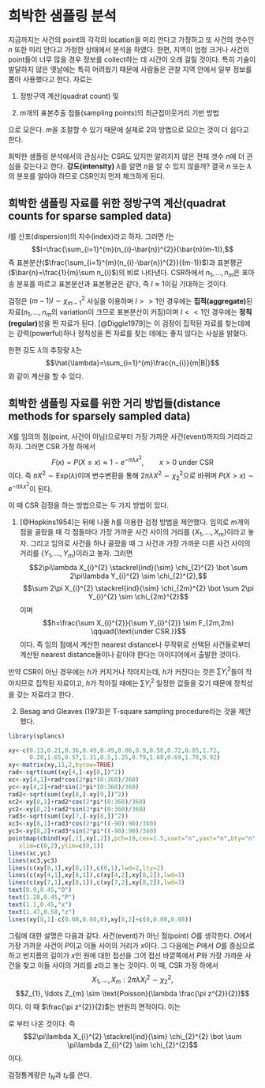# 희박한 샘플링 분석 {#sparsesampling}

지금까지는 사건의 point의 각각의 location을 미리 안다고 가정하고 또 사건의 갯수인 $n$ 또한 미리 안다고 가정한 상태에서 분석을 하였다. 한편, 지역이 엄청 크거나 사건의 point들이 너무 많을 경우 정보를 collect하는 데 시간이 오래 걸릴 것이다. 특히 기술이 발달하지 않은 옛날에는 특히 어려웠기 때문에 사람들은 관찰 지역 안에서 일부 정보를 뽑아 사용했다고 한다. 자료는

1. 정방구역 계산(quadrat count) 및

2. $m$개의 표본추출 점들(sampling points)의 최근접이웃거리 기반 방법

으로 모은다. $m$을 조절할 수 있기 때문에 실제로 2의 방법으로 모으는 것이 더 쉽다고 한다.

희박한 샘플링 분석에서의 관심사는 CSR도 있지만 알려지지 않은 전채 갯수 $n$에 더 관심을 갖는다고 한다. **강도(intensity)** $\lambda$를 알면 $n$을 알 수 있지 않을까? 결국 $n$ 또는 $\lambda$의 분포를 알아야 하므로 CSR인지 먼저 체크하게 된다.

## 희박한 샘플링 자료를 위한 정방구역 계산(quadrat counts for sparse sampled data)

$I$를 산포(dispersion)의 지수(index)라고 하자. 그러면 $I$는
$$I=\frac{\sum_{i=1}^{m}(n_{i}-\bar{n})^{2}}{\bar{n}(m-1)},$$
즉 표본분산($\frac{\sum_{i=1}^{m}(n_{i}-\bar{n})^{2}}{(m-1)}$)과 표본평균($\bar{n}=\frac{1}{m}\sum n_{i}$)의 비로 나타낸다. CSR하에서 $n_{1}, \ldots, n_{m}$은 포아송 분포를 따르고 표본분산과 표본평균은 같다, 즉 $I \approx 1$이길 기대하는 것이다.

검정은 $(m-1)I \sim \chi_{m-1}^{2}$ 사실을 이용하며 $I >> 1$인 경우에는 **집적(aggregate)**된 자료($n_{1}, \ldots, n_{m}$의 variation이 크므로 표본분산이 커짐)이며 $I << 1$인 경우에는 **정칙(regular)**성을 띈 자료가 된다. [@Diggle1979]는 이 검정이 집적된 자료를 찾는데에는 강력(powerful)하나 정칙성을 띈 자료를 찾는 데에는 좋지 않다는 사실을 밝혔다.

한편 강도 $\lambda$의 추정량 $\hat{\lambda}$는
$$\hat{\lambda}=\sum_{i=1}^{m}\frac{n_{i}}{m|B|}$$
와 같이 계산을 할 수 있다.

## 희박한 샘플링 자료를 위한 거리 방법들(distance methods for sparsely sampled data)

$X$를 임의의 점(point, 사건이 아님)으로부터 가장 가까운 사건(event)까지의 거리라고 하자. 그러면 CSR 가정 하에서
$$F(x)=P(X\leq x)\approx 1-e^{-\pi\lambda x^{2}}, \qquad{x>0\text{ under CSR}}$$
이다. 즉 $\pi X^{2} \sim \text{Exp}(\lambda)$이며 변수변환을 통해 $2\pi \lambda X^{2} \sim \chi_{2}^{2}$으로 바뀌며 $P(X>x)\sim e^{-\pi\lambda x^{2}}$이 된다.

이 때 CSR 검정을 하는 방법으로는 두 가지 방법이 있다.

1. [@Hopkins1954]는 뒤에 나올 $h$를 이용한 검정 방법을 제안했다. 임의로 $m$개의 점을 골랐을 때 각 점들마다 가장 가까운 사건 사이의 거리를 $\{X_{1}, \ldots, X_{m}\}$이라고 놓자. 그리고 임의로 사건을 하나 골랐을 때 그 사건과 가장 가까운 다른 사건 사이의 거리를 $\{Y_{1}, \ldots, Y_{m}\}$이라고 놓자. 그러면
$$2\pi\lambda X_{i}^{2} \stackrel{ind}{\sim} \chi_{2}^{2} \bot \sum 2\pi\lambda Y_{i}^{2} \sim \chi_{2}^{2},$$
$$\sum 2\pi X_{i}^{2} \stackrel{ind}{\sim} \chi_{2m}^{2} \bot \sum 2\pi Y_{i}^{2} \sim \chi_{2m}^{2}$$
이며
$$h=\frac{\sum X_{i}^{2}}{\sum Y_{i}^{2}} \sim F_{2m,2m} \qquad{\text{under CSR.}}$$
이다. 즉 임의 점에서 계산한 nearest distance나 무작위로 선택된 사건들로부터 계산된 nearest distance들이나 같아야 한다는 아이디어에서 출발한 것이다.

만약 CSR이 아닌 경우에는 $h$가 커지거나 작아지는데, $h$가 커진다는 것은 $\sum Y_{i}^{2}$들이 작아지므로 집적된 자료이고, $h$가 작아질 때에는 $\sum Y_{i}^{2}$ 일정한 값들을 갖기 때문에 정칙성을 갖는 자료라고 한다.

2. Besag and Gleaves (1973)은 T-square sampling procedure라는 것을 제안했다.

```r
library(splancs)
```

```r
xy<-c(0.13,0.21,0.36,0.49,0.49,0.86,0.9,0.50,0.72,0.05,1.72,
      0.28,1.65,0.57,1.31,0.5,1.25,0.79,1.68,0.69,1.78,0.92)
xy<-matrix(xy,11,2,byrow=TRUE)
rad<-sqrt(sum((xy[4,]-xy[8,])^2))
xc<-xy[4,1]+rad*cos(2*pi*(0:360)/360)
yc<-xy[4,2]+rad*sin(2*pi*(0:360)/360)
rad2<-sqrt(sum((xy[8,]-xy[9,])^2))
xc2<-xy[8,1]+rad2*cos(2*pi*(0:360)/360)
yc2<-xy[8,2]+rad2*sin(2*pi*(0:360)/360)
rad3<-sqrt(sum((xy[7,]-xy[8,])^2))
xc3<-xy[8,1]+rad3*cos(2*pi*((-90):90)/360)
yc3<-xy[8,2]+rad3*sin(2*pi*((-90):90)/360)
pointmap(cbind(xy[,1],xy[,2]),pch=19,cex=1.5,xaxt="n",yaxt="n",bty="n",xlab=" ",ylab=" ",
   xlim=c(0,2),ylim=c(0,1))
lines(xc,yc)
lines(xc3,yc3)
lines(c(xy[8,1],xy[8,1]),c(0,1),lwd=2,lty=2)
lines(c(xy[4,1],xy[8,1]),c(xy[4,2],xy[8,2]),lwd=3)
lines(c(xy[7,1],xy[8,1]),c(xy[7,2],xy[8,2]),lwd=3)
text(0.9,0.45,"O")
text(1.28,0.45,"P")
text(1.1,0.45,"x")
text(1.47,0.58,"z")
lines(xy[8,1]-c(0.08,0.08,0),xy[8,2]+c(0,0.08,0.08))
```

그림에 대한 설명은 다음과 같다. 사건(event)가 아닌 점(point) $O$를 생각한다. $O$에서 가장 가까운 사건이 $P$이고 이들 사이의 거리가 $x$이다. 그 다음에는 $P$에서 $O$를 중심으로 하고 반지름의 길이가 $x$인 원에 대한 접선을 그어 접선 바깥쪽에서 $P$와 가장 가까운 사건을 찾고 이들 사이의 거리를 $z$라고 놓는 것이다. 이 때, CSR 가정 하에서
$$X_{1}, \ldots, X_{m}: 2\pi\lambda X_{i}^{2} \sim \chi_{2}^{2},$$
$$Z_{1}, \ldots Z_{m} \sim \text{Poisson}(\lambda \frac{\pi z^{2}}{2})$$
이다. 이 때 $\frac{\pi z^{2}}{2}$는 반원의 면적이다. 이는

\begin{eqnarray*}
P(Z>z|X=x)&=& P(\text{number of events in half circle}=0)\\
&=& 1-e^{-\lambda \frac{\pi z^{2}}{2}}, \qquad{X \text{ and } Z \text{ are independent}}
\end{eqnarray*}
로 부터 나온 것이다. 즉
$$2\pi\lambda X_{i}^{2} \stackrel{ind}{\sim} \chi_{2}^{2} \bot \sum \pi\lambda Z_{i}^{2} \sim \chi_{2}^{2}$$
이다.

검정통계량은 $t_{N}$과 $t_{F}$를 쓴다.
